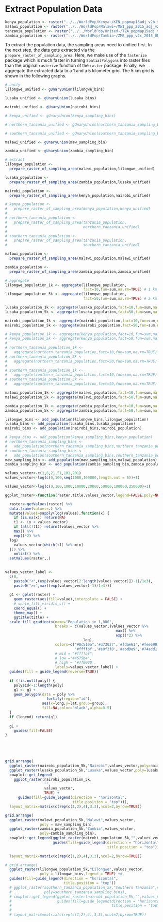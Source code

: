 # Extract Population Data {#prep}

```r
kenya_population <- raster("../../WorldPop/Kenya~/KEN_popmap15adj_v2b.tif")
malawi_population <- raster("../../WorldPop/Malawi~/MWI_ppp_2015_adj_v2.tif")
tanzania_population <- raster("../../WorldPop/United~/TZA_popmap15adj_v2b.tif")
zambia_population <- raster("../../WorldPop/Zambia~/ZMB_ppp_v2c_2015_UNadj.tif")
```

To extract the population data, the sampling areas need to unified first. In the next step, the data gets extracted via the `prepare_raster_of_sampling_area`. Here, we make use of the `fasterize` package which is much faster in turning `SpatialPolygons` into raster files than the original `rasterize` function of the `raster` package. Finally, we aggregate the extracted data to a 1 and a 5 kilometer grid. The 5 km grid is shown in the following graphs.  


```r
# unify
lilongwe_unified <- gUnaryUnion(lilongwe_bins)

lusaka_unified <- gUnaryUnion(lusaka_bins)

nairobi_unified <- gUnaryUnion(nairobi_bins)

# kenya_unified <- gUnaryUnion(kenya_sampling_bins)

# northern_tanzania_unified <- gUnaryUnion(northern_tanzania_sampling_bins)

# southern_tanzania_unified <- gUnaryUnion(southern_tanzania_sampling_bins)

malawi_unified <- gUnaryUnion(maw_sampling_bin)

zambia_unified <- gUnaryUnion(zambia_sampling_bin)

# extract
lilongwe_population <-
  prepare_raster_of_sampling_area(malawi_population,lilongwe_unified)

lusaka_population <- 
  prepare_raster_of_sampling_area(zambia_population,lusaka_unified)

nairobi_population <- 
  prepare_raster_of_sampling_area(kenya_population,nairobi_unified)

# kenya_population <- 
#   prepare_raster_of_sampling_area(kenya_population,kenya_unified)
# 
# northern_tanzania_population <- 
#   prepare_raster_of_sampling_area(tanzania_population,
#                                   northern_tanzania_unified)
# 
# southern_tanzania_population <-
#   prepare_raster_of_sampling_area(tanzania_population,
#                                   southern_tanzania_unified)

malawi_population <- 
  prepare_raster_of_sampling_area(malawi_population,malawi_unified)

zambia_population <- 
  prepare_raster_of_sampling_area(zambia_population,zambia_unified)

# aggregate
lilongwe_population_1k <- aggregate(lilongwe_population,
                                    fact=10,fun=sum,na.rm=TRUE) # 1 km
lilongwe_population_5k <- aggregate(lilongwe_population,
                                    fact=50,fun=sum,na.rm=TRUE) # 5 km

lusaka_population_1k <- aggregate(lusaka_population,fact=10,fun=sum,na.rm=TRUE) # 1 km 
lusaka_population_5k <- aggregate(lusaka_population,fact=50,fun=sum,na.rm=TRUE) # 5 km

nairobi_population_1k <- aggregate(nairobi_population,fact=10,fun=sum,na.rm=TRUE) # 1 km 
nairobi_population_5k <- aggregate(nairobi_population,fact=50,fun=sum,na.rm=TRUE) # 5 km

# kenya_population_1k <- aggregate(kenya_population,fact=10,fun=sum,na.rm=TRUE) # 1 km 
# kenya_population_5k <- aggregate(kenya_population,fact=50,fun=sum,na.rm=TRUE) # 5 km
# 
# northern_tanzania_population_1k <- 
#   aggregate(northern_tanzania_population,fact=10,fun=sum,na.rm=TRUE) # 1 km 
# northern_tanzania_population_5k <- 
#   aggregate(northern_tanzania_population,fact=50,fun=sum,na.rm=TRUE) # 5 km
# 
# southern_tanzania_population_1k <-
#   aggregate(southern_tanzania_population,fact=10,fun=sum,na.rm=TRUE) # 1 km
# southern_tanzania_population_5k <-
#   aggregate(southern_tanzania_population,fact=50,fun=sum,na.rm=TRUE) # 5 km

malawi_population_1k <- aggregate(malawi_population,fact=10,fun=sum,na.rm=TRUE) # 1 km 
malawi_population_5k <- aggregate(malawi_population,fact=50,fun=sum,na.rm=TRUE) # 5 km

zambia_population_1k <- aggregate(zambia_population,fact=10,fun=sum,na.rm=TRUE) # 1 km 
zambia_population_5k <- aggregate(zambia_population,fact=50,fun=sum,na.rm=TRUE) # 5 km


```


```r

lilongwe_bins <- add_population(lilongwe_bins,lilongwe_population)
lusaka_bins <- add_population(lusaka_bins,lusaka_population)
nairobi_bins <- add_population(nairobi_bins,nairobi_population)

# kenya_bins <- add_population(kenya_sampling_bins,kenya_population)
# northern_tanzania_sampling_bins <- 
#   add_population(northern_tanzania_sampling_bins,northern_tanzania_population)
# southern_tanzania_sampling_bins <-
#   add_population(southern_tanzania_sampling_bins,southern_tanzania_population)
maw_sampling_bin <- add_population(maw_sampling_bin,malawi_population)
zambia_sampling_bin <- add_population(zambia_sampling_bin,zambia_population)

```



```r


values_vector<-c(1,6,21,51,101,201)
values_vector<-log(c(0,100,seq(1000,100000,length.out = 5))+1)

values_vector<-log(c(0,100,1000,10000,20000,50000,100000,250000)+1)

ggplot_raster<-function(raster,title,values_vector,legend=FALSE,poly=NULL) {

  raster<-getValues(raster) %>% 
  data.frame(values=.) %>% 
  mutate(values=sapply(log(values),function(x) {
    if (is.na(x)) return(NA)
    t1 <- (x < values_vector)
    if (all(!t1)) return((values_vector %>% 
    max() %>% 
    exp()*2) %>% 
  log)
    values_vector[which(t1) %>% min]
  })) %>% 
    unlist() %>% 
  setValues(raster,.) 
  
  
values_vector_label <- 
  c(0,
    paste0("<",(exp(values_vector[2:length(values_vector)])-1)/1e3),
    paste0(">=",max((exp(values_vector)-1)/1e3)))
  
  g1 <- gplot(raster) +
    geom_raster(aes(fill=value),interpolate = FALSE) +
    # scale_fill_viridis_c() +
    coord_equal() +
    theme_map() +
    ggtitle(title) + 
  scale_fill_gradientn(name="Population in 1,000",
                       breaks = c(values_vector,(values_vector %>% 
                                                   max() %>% 
                                                   exp()*2) %>% 
                                    log),
                       colors=c("#8c510a",'#d73027','#fdae61','#fee090',
                                '#ffffbf','#e0f3f8','#abd9e9','#74add1',"#1a9850") %>% rev,
                       # mid = "#ffffbf",
                       # low ="#4575b4",
                       # high = '#7f0000',
                       labels=values_vector_label) +
  guides(fill = guide_legend(reverse=TRUE))
  
  if (!is.null(poly)) {
    poly$id<-1:length(poly)
    g1 <- g1 + 
    geom_polygon(data = poly %>% 
                   fortify(region="id"),
                 aes(x=long,y=lat,group=group),
                 fill=NA,color="black",alpha=0.5)
  }
  if (legend) return(g1)
  
  g1 + 
    guides(fill=FALSE)
}


  



```

```r
grid.arrange(
  ggplot_raster(nairobi_population_5k,"Nairobi",values_vector,poly=nairobi_bins),
  ggplot_raster(lusaka_population_5k,"Lusaka",values_vector,poly=lusaka_bins),
  cowplot::get_legend(
    ggplot_raster(nairobi_population_5k,
                  "",
                  values_vector,
                  TRUE) +
      guides(fill=guide_legend(direction = "horizontal",
                               title.position = "top"))),
  layout_matrix=matrix(c(rep(c(1,2),4),3,3),ncol=2,byrow=TRUE))
```



```r
grid.arrange(
  ggplot_raster(malawi_population_5k,"Malawi",values_vector,
                poly = maw_sampling_bin),
  ggplot_raster(zambia_population_5k,"Zambia",values_vector,
                poly=zambia_sampling_bin),
  cowplot::get_legend(ggplot_raster(nairobi_population_5k,"",values_vector,TRUE) +
                      guides(fill=guide_legend(direction = "horizontal",
                                               title.position = "top"))),
  
  layout_matrix=matrix(c(rep(c(1,2),4),3,3),ncol=2,byrow=TRUE))
```



```r
# grid.arrange(
  ggplot_raster(lilongwe_population_5k,"Lilongwe",values_vector,
                poly = lilongwe_bins,legend = TRUE) +#,
  guides(fill=guide_legend(direction = "horizontal",
                           title.position = "top"))
  # ggplot_raster(southern_tanzania_population_5k,"Southern Tanzania",values_vector,
  #               poly=southern_tanzania_sampling_bins),
  # cowplot::get_legend(ggplot_raster(nairobi_population_5k,"",values_vector,TRUE) +
  #                     guides(fill=guide_legend(direction = "horizontal",
  #                                              title.position = "top"))),
  # 
  # layout_matrix=matrix(c(rep(c(1,2),4),3,3),ncol=2,byrow=TRUE))
```

